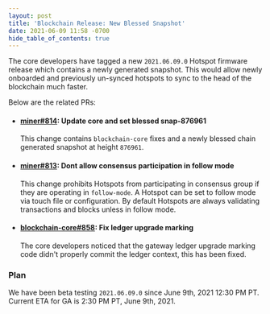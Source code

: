```yaml
---
layout: post
title: 'Blockchain Release: New Blessed Snapshot'
date: 2021-06-09 11:58 -0700
hide_table_of_contents: true
---
```


The core developers have tagged a new `2021.06.09.0` Hotspot firmware release which contains a newly
generated snapshot. This would allow newly onboarded and previously un-synced hotspots to sync to
the head of the blockchain much faster.

<!--truncate-->

Below are the related PRs:

- #### [miner#814](https://github.com/helium/blockchain-core/pull/814): Update core and set blessed snap-876961

  This change contains `blockchain-core` fixes and a newly blessed chain generated snapshot at
  height `876961`.

- #### [miner#813](https://github.com/helium/blockchain-core/pull/813): Dont allow consensus participation in follow mode

  This change prohibits Hotspots from participating in consensus group if they are operating in
  `follow-mode`. A Hotspot can be set to follow mode via touch file or configuration. By default
  Hotspots are always validating transactions and blocks unless in follow mode.

- #### [blockchain-core#858](https://github.com/helium/blockchain-core/pull/858): Fix ledger upgrade marking

  The core developers noticed that the gateway ledger upgrade marking code didn't properly commit
  the ledger context, this has been fixed.

### Plan

We have been beta testing `2021.06.09.0` since June 9th, 2021 12:30 PM PT. Current ETA for GA is
2:30 PM PT, June 9th, 2021.
